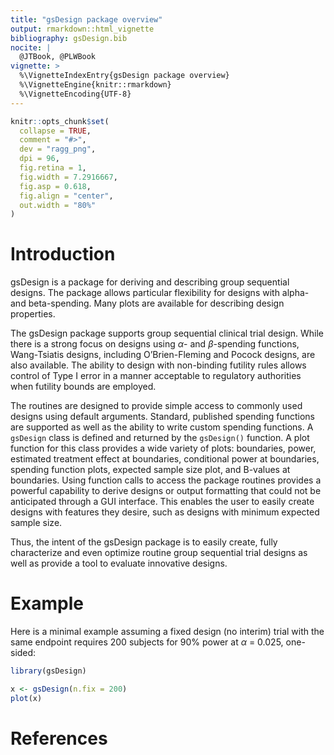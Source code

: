 ```yaml
---
title: "gsDesign package overview"
output: rmarkdown::html_vignette
bibliography: gsDesign.bib
nocite: |
  @JTBook, @PLWBook
vignette: >
  %\VignetteIndexEntry{gsDesign package overview}
  %\VignetteEngine{knitr::rmarkdown}
  %\VignetteEncoding{UTF-8}
---
```


```r
knitr::opts_chunk$set(
  collapse = TRUE,
  comment = "#>",
  dev = "ragg_png",
  dpi = 96,
  fig.retina = 1,
  fig.width = 7.2916667,
  fig.asp = 0.618,
  fig.align = "center",
  out.width = "80%"
)
```

# Introduction

gsDesign is a package for deriving and describing group sequential designs.
The package allows particular flexibility for designs with alpha- and
beta-spending. Many plots are available for describing design properties.

The gsDesign package supports group sequential
clinical trial design.  While there is a strong focus on designs using
$\alpha$- and $\beta$-spending functions, Wang-Tsiatis
designs, including O'Brien-Fleming and Pocock designs, are also available.
The ability to design with non-binding futility rules allows control of Type
I error in a manner acceptable to regulatory authorities when futility
bounds are employed.

The routines are designed to provide simple access to commonly used designs
using default arguments.  Standard, published spending functions are
supported as well as the ability to write custom spending functions.
A `gsDesign` class is defined and returned by the `gsDesign()`
function.  A plot function for this class provides a wide variety of plots:
boundaries, power, estimated treatment effect at boundaries, conditional
power at boundaries, spending function plots, expected sample size plot, and
B-values at boundaries. Using function calls to access the package routines
provides a powerful capability to derive designs or output formatting that
could not be anticipated through a GUI interface.  This enables the user to
easily create designs with features they desire, such as designs with
minimum expected sample size.

Thus, the intent of the gsDesign package is to easily create, fully
characterize and even optimize routine group sequential trial designs as
well as provide a tool to evaluate innovative designs.

# Example

Here is a minimal example assuming a fixed design (no interim) trial
with the same endpoint requires 200 subjects for 90% power at
$\alpha$ = 0.025, one-sided:

```r
library(gsDesign)

x <- gsDesign(n.fix = 200)
plot(x)
```

# References
